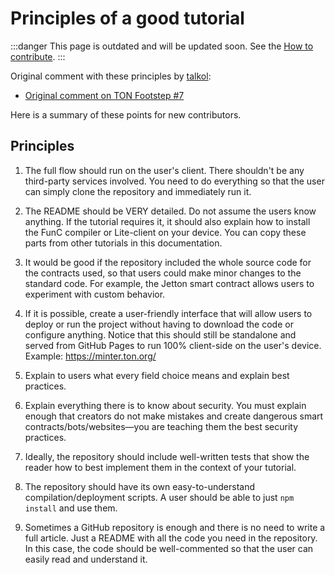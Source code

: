 
# Principles of a good tutorial

:::danger
This page is outdated and will be updated soon.
See the [How to contribute](/v3/contribute/).
:::

Original comment with these principles by [talkol](https://github.com/talkol):

* [Original comment on TON Footstep #7](https://github.com/ton-society/ton-footsteps/issues/7#issuecomment-1187581181)

Here is a summary of these points for new contributors.

## Principles

1. The full flow should run on the user's client. There shouldn't be any third-party services involved. You need to do everything so that the user can simply clone the repository and immediately run it.

2. The README should be VERY detailed. Do not assume the users know anything. If the tutorial requires it, it should also explain how to install the FunC compiler or Lite-client on your device. You can copy these parts from other tutorials in this documentation.

3. It would be good if the repository included the whole source code for the contracts used, so that users could make minor changes to the standard code. For example, the Jetton smart contract allows users to experiment with custom behavior.

4. If it is possible, create a user-friendly interface that will allow users to deploy or run the project without having to download the code or configure anything. Notice that this should still be standalone and served from GitHub Pages to run 100% client-side on the user's device. Example: https://minter.ton.org/

5. Explain to users what every field choice means and explain best practices.

6. Explain everything there is to know about security. You must explain enough that creators do not make mistakes and create dangerous smart contracts/bots/websites—you are teaching them the best security practices.

7. Ideally, the repository should include well-written tests that show the reader how to best implement them in the context of your tutorial.

8. The repository should have its own easy-to-understand compilation/deployment scripts. A user should be able to just `npm install` and use them.

9. Sometimes a GitHub repository is enough and there is no need to write a full article. Just a README with all the code you need in the repository. In this case, the code should be well-commented so that the user can easily read and understand it.

<Feedback />
